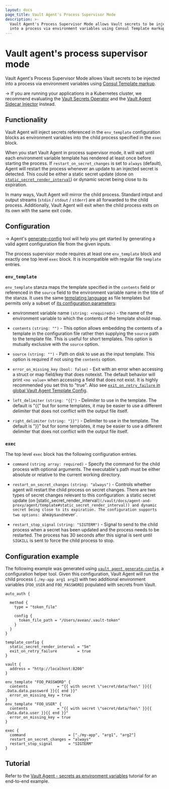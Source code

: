 ```yaml
---
layout: docs
page_title: Vault Agent's Process Supervisor Mode
description: >-
  Vault Agent's Process Supervisor Mode allows Vault secrets to be injected
  into a process via environment variables using Consul Template markup.
---
```


# Vault agent's process supervisor mode

Vault Agent's Process Supervisor Mode allows Vault secrets to be injected into
a process via environment variables using
[Consul Template markup][consul-templating-language].

-> If you are running your applications in a Kubernetes cluster, we recommend
  evaluating the [Vault Secrets Operator](/vault/docs/platform/k8s/vso) and
  the [Vault Agent Sidecar Injector](/vault/docs/platform/k8s/injector)
  instead.

## Functionality

Vault Agent will inject secrets referenced in the `env_template` configuration
blocks as environment variables into the child process specified in the `exec` block.

When you start Vault Agent in process supervisor mode, it will wait until each
environment variable template has rendered at least once before starting the
process. If `restart_on_secret_changes` is set to `always` (default), Agent
will restart the process whenever an update to an injected secret is detected.
This could be either a static secret update (done on
[`static_secret_render_interval`](/vault/docs/agent-and-proxy/agent/template#static_secret_render_interval))
or dynamic secret being close to its expiration.

In many ways, Vault Agent will mirror the child process. Standard intput and
output streams (`stdin` / `stdout` / `stderr`) are all forwarded to the child
process. Additionally, Vault Agent will exit when the child process exits on
its own with the same exit code.

## Configuration

-> Agent's [generate-config](/vault/docs/agent-and-proxy/agent/generate-config)
   tool will help you get started by generating a valid agent configuration
   file from the given inputs.

The process supervisor mode requires at least one `env_template` block and
exactly one top level `exec` block. It is incompatible with regular file
`template` entries.

### `env_template`

`env_template` stanza maps the template specified in the `contents` field or
referenced in the `source` field to the environment variable name in the title
of the stanza. It uses the same
[templating language](/vault/docs/agent-and-proxy/agent/template#templating-language)
as file templates but permits only a subset of
[its configuration parameters](/vault/docs/agent-and-proxy/agent/template#template_configurations):

- environment variable name `(string: <required>)` - the name of the
  environment variable to which the contents of the template should map.

- `contents` `(string: "")` - This option allows embedding the contents of
  a template in the configuration file rather then supplying the `source` path to
  the template file. This is useful for short templates. This option is mutually
  exclusive with the `source` option.

- `source` `(string: "")` - Path on disk to use as the input template. This
  option is required if not using the `contents` option.

- `error_on_missing_key` `(bool: false)` - Exit with an error when accessing
  a struct or map field/key that does notexist. The default behavior will print `<no value>`
  when accessing a field that does not exist. It is highly recommended you set this
  to "true". Also see
  [`exit_on_retry_failure` in global Vault Agent Template Config](/vault/docs/agent-and-proxy/agent/template#interaction-between-exit_on_retry_failure-and-error_on_missing_key).

- `left_delimiter` `(string: "{{")` - Delimiter to use in the template. The
  default is "{{" but for some templates, it may be easier to use a different
  delimiter that does not conflict with the output file itself.

- `right_delimiter` `(string: "}}")` - Delimiter to use in the template. The
  default is "}}" but for some templates, it may be easier to use a different
  delimiter that does not conflict with the output file itself.

### `exec`

The top level `exec` block has the following configuration entries.

- `command` `(string array: required)` - Specify the command for the child
  process with optional arguments. The executable's path must be either
  absolute or relative to the current working directory.

- `restart_on_secret_changes` `(string: "always")` - Controls whether agent
  will restart the child process on secret changes. There are two types of
  secret changes relevant to this configuration: a static secret update (on
  [static_secret_render_interval`](/vault/docs/agent-and-proxy/agent/template#static_secret_render_interval))
  and dynamic secret being close to its expiration. The configuration supports
  two options: `always` and `never`.

- `restart_stop_signal` `(string: "SIGTERM")` - Signal to send to the child
  process when a secret has been updated and the process needs to be restarted.
  The process has 30 seconds after this signal is sent until `SIGKILL` is sent
  to force the child process to stop.


## Configuration example

The following example was generated using
[`vault agent generate-config`](/vault/docs/agent-and-proxy/agent/generate-config),
a configuration helper tool. Given this configuration, Vault Agent will run
the child process (`./my-app arg1 arg2`) with two additional environment
variables (`FOO_USER` and `FOO_PASSWORD`) populated with secrets from Vault.

```hcl
auto_auth {

  method {
    type = "token_file"

    config {
      token_file_path = "/Users/avean/.vault-token"
    }
  }
}

template_config {
  static_secret_render_interval = "5m"
  exit_on_retry_failure         = true
}

vault {
  address = "http://localhost:8200"
}

env_template "FOO_PASSWORD" {
  contents             = "{{ with secret \"secret/data/foo\" }}{{ .Data.data.password }}{{ end }}"
  error_on_missing_key = true
}
env_template "FOO_USER" {
  contents             = "{{ with secret \"secret/data/foo\" }}{{ .Data.data.user }}{{ end }}"
  error_on_missing_key = true
}

exec {
  command                   = ["./my-app", "arg1", "arg2"]
  restart_on_secret_changes = "always"
  restart_stop_signal       = "SIGTERM"
}
```

[consul-templating-language]: https://github.com/hashicorp/consul-template/blob/v0.28.1/docs/templating-language.md
[template-config]: /vault/docs/agent-and-proxy/agent/template#template-configurations


## Tutorial

Refer to the [Vault Agent - secrets as environment
variables](/vault/tutorials/vault-agent/agent-env-vars) tutorial for an
end-to-end example.
